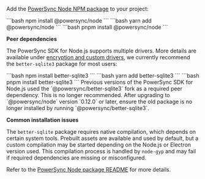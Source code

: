 Add the [PowerSync Node NPM package](https://www.npmjs.com/package/@powersync/node) to your project:

<Tabs>
  <Tab title="npm">
    ```bash
    npm install @powersync/node
    ```
  </Tab>

  <Tab title="yarn">
    ```bash
    yarn add @powersync/node
    ```
  </Tab>

  <Tab title="pnpm">
    ```bash
    pnpm install @powersync/node
    ```
  </Tab>
</Tabs>

**Peer dependencies**

The PowerSync SDK for Node.js supports multiple drivers. More details are available under [encryption and custom drivers](/client-sdk-references/node#encryption-and-custom-sqlite-drivers),
we currently recommend the `better-sqlite3` package for most users:

<Tabs>
  <Tab title="npm">
    ```bash
    npm install better-sqlite3
    ```
  </Tab>

  <Tab title="yarn">
    ```bash
    yarn add better-sqlite3
    ```
  </Tab>

  <Tab title="pnpm">
    ```bash
    pnpm install better-sqlite3
    ```
  </Tab>
</Tabs>

<Warning>
Previous versions of the PowerSync SDK for Node.js used the `@powersync/better-sqlite3` fork as a
required peer dependency.
This is no longer recommended. After upgrading to `@powersync/node` version `0.12.0` or later, ensure
the old package is no longer installed by running `@powersync/better-sqlite3`.
</Warning>

**Common installation issues**

The `better-sqlite` package requires native compilation, which depends on certain system tools.
Prebuilt assets are available and used by default, but a custom compilation may be started depending on the Node.js
or Electron version used.
This compilation process is handled by `node-gyp` and may fail if required dependencies are missing or misconfigured.

Refer to the [PowerSync Node package README](https://www.npmjs.com/package/@powersync/node) for more details.